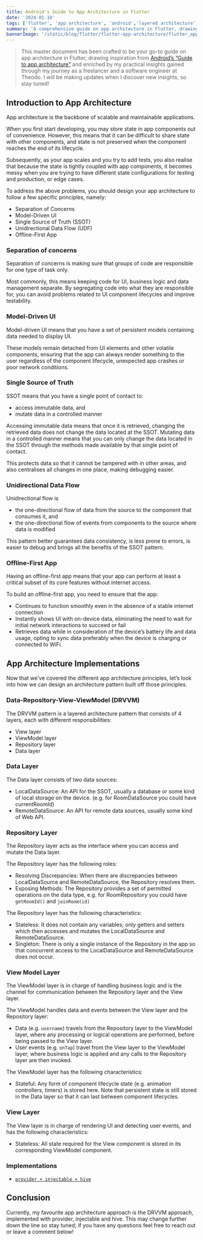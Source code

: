 ```yaml
---
title: Android's Guide to App Architecture in Flutter
date: '2024-01-10'
tags: ['flutter', 'app architecture', 'android','layered architecture', 'drvvm']
summary: 'A comprehensive guide on app architecture in Flutter, drawing inspiration from Android’s “Guide to app architecture” and enriched by my practical insights gained through my journey as a freelancer and a software engineer at Theodo.'
bannerImage: '/static/blog/flutter/flutter-app-architecture/flutter_app_architecture.webp'
---
```


> This master document has been crafted to be your go-to guide on app architecture in Flutter, drawing inspiration from [Android’s “Guide to app architecture”](https://developer.android.com/topic/architecture) and enriched by my practical insights gained through my journey as a freelancer and a software engineer at Theodo. I will be making updates when I discover new insights, so stay tuned!

## Introduction to App Architecture
App architecture is the backbone of scalable and maintainable applications.

When you first start developing, you may store state in app components out of convenience. However, this means that it can be difficult to share state with other components, and state is not preserved when the component reaches the end of its lifecycle.

Subsequently, as your app scales and you try to add tests, you also realise that because the state is tightly coupled with app components, it becomes messy when you are trying to have different state configurations for testing and production, or edge cases.

To address the above problems, you should design your app architecture to follow a few specific principles, namely:

- Separation of Concerns
- Model-Driven UI
- Single Source of Truth (SSOT)
- Unidirectional Data Flow (UDF)
- Offline-First App

### Separation of concerns

Separation of concerns is making sure that groups of code are responsible for one type of task only.

Most commonly, this means keeping code for UI, business logic and data management separate. By segregating code into what they are responsible for, you can avoid problems related to UI component lifecycles and improve testability.

### Model-Driven UI


Model-driven UI means that you have a set of persistent models containing data needed to display UI.

These models remain detached from UI elements and other volatile components, ensuring that the app can always render something to the user regardless of the component lifecycle, unexpected app crashes or poor network conditions.

### Single Source of Truth


SSOT means that you have a single point of contact to:

- access immutable data, and
- mutate data in a controlled manner

Accessing immutable data means that once it is retrieved, changing the retrieved data does not change the data located at the SSOT. Mutating data in a controlled manner means that you can only change the data located in the SSOT through the methods made available by that single point of contact.

This protects data so that it cannot be tampered with in other areas, and also centralises all changes in one place, making debugging easier.

### Unidirectional Data Flow

Unidirectional flow is
- the one-directional flow of data from the source to the component that consumes it, and
- the one-directional flow of events from components to the source where data is modified

This pattern better guarantees data consistency, is less prone to errors, is easier to debug and brings all the benefits of the SSOT pattern.

### Offline-First App


Having an offline-first app means that your app can perform at least a critical subset of its core features without internet access.

To build an offline-first app, you need to ensure that the app:

- Continues to function smoothly even in the absence of a stable internet connection
- Instantly shows UI with on-device data, eliminating the need to wait for initial network interactions to succeed or fail
- Retrieves data while in consideration of the device’s battery life and data usage, opting to sync data preferably when the device is charging or connected to WiFi.

## App Architecture Implementations

Now that we’ve covered the different app architecture principles, let’s look into how we can design an architecture pattern built off those principles.

### Data-Repository-View-ViewModel (DRVVM)
<ImageAtom src="/static/blog/flutter/flutter-app-architecture/drvvm.webp" caption="Data-Repository-View-ViewModel Architecture based off Android App Architecture" source="https://developer.android.com/topic/architecture"/>

The DRVVM pattern is a layered architecture pattern that consists of 4 layers, each with different responsibilities:

- View layer
- ViewModel layer
- Repository layer
- Data layer
### Data Layer

The Data layer consists of two data sources:

- LocalDataSource: An API for the SSOT, usually a database or some kind of local storage on the device. (e.g. for RoomDataSource you could have currentRoomId)
- RemoteDataSource: An API for remote data sources, usually some kind of Web API.

### Repository Layer

The Repository layer acts as the interface where you can access and mutate the Data layer.

The Repository layer has the following roles:

- Resolving Discrepancies: When there are discrepancies between LocalDataSource and RemoteDataSource, the Repository resolves them.
- Exposing Methods: The Repository provides a set of permitted operations on the data type, e.g. for RoomRepository you could have `getRoomId()` and `joinRoom(id)`

The Repository layer has the following characteristics:

- Stateless: It does not contain any variables; only getters and setters which then accesses and mutates the LocalDataSource and RemoteDataSource.
- Singleton: There is only a single instance of the Repository in the app so that concurrent access to the LocalDataSource and RemoteDataSource does not occur.

### View Model Layer

The ViewModel layer is in charge of handling business logic and is the channel for communication between the Repository layer and the View layer.

The ViewModel handles data and events between the View layer and the Repository layer:

- Data (e.g. `username`) travels from the Repository layer to the ViewModel layer, where any processing or logical operations are performed, before being passed to the View layer.
- User events (e.g. `onTap`) travel from the View layer to the ViewModel layer, where business logic is applied and any calls to the Repository layer are then invoked.

The ViewModel layer has the following characteristics:

- Stateful: Any form of component lifecycle state (e.g. animation controllers, timers) is stored here. Note that persistent state is still stored in the Data layer so that it can last between component lifecycles.

### View Layer

The View layer is in charge of rendering UI and detecting user events, and has the following characteristics:

- Stateless: All state required for the View component is stored in its corresponding ViewModel component.

### Implementations

- [`provider + injectable + hive`](./implementing-the-drvvm-architecture-in-flutter)

## Conclusion

Currently, my favourite app architecture approach is the DRVVM approach, implemented with provider, injectable and hive. This may change further down the line so stay tuned; if you have any questions feel free to reach out or leave a comment below!